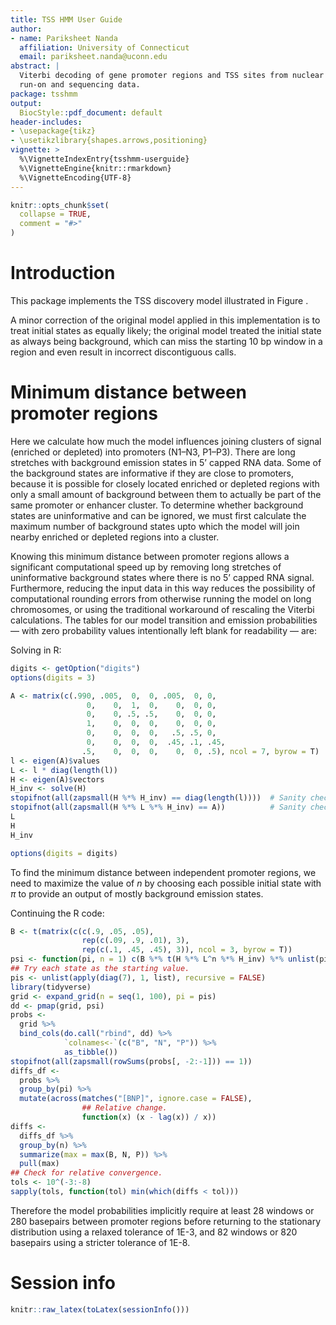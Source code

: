 ```yaml
---
title: TSS HMM User Guide
author:
- name: Pariksheet Nanda
  affiliation: University of Connecticut
  email: pariksheet.nanda@uconn.edu
abstract: |
  Viterbi decoding of gene promoter regions and TSS sites from nuclear
  run-on and sequencing data.
package: tsshmm
output:
  BiocStyle::pdf_document: default
header-includes:
- \usepackage{tikz}
- \usetikzlibrary{shapes.arrows,positioning}
vignette: >
  %\VignetteIndexEntry{tsshmm-userguide}
  %\VignetteEngine{knitr::rmarkdown}
  %\VignetteEncoding{UTF-8}
---
```


```r
knitr::opts_chunk$set(
  collapse = TRUE,
  comment = "#>"
)
```

# Introduction

This package implements the TSS discovery model\cite{core_analysis_2014}
illustrated in Figure \ref{fig:hmm}.

A minor correction of the original model applied in this implementation
is to treat initial states as equally likely; the original model
treated the initial state as always being background, which
can miss the starting 10 bp window in a region
and even result in incorrect discontiguous calls.

\begin{smallfigure}
  \begin{tikzpicture}[state/.style={draw,circle,minimum size=1cm}]
    % States
    \node [state] (b) {B};
    \node [state,label=Non-peaked TSS,left=of b] (n1) {N1};
    \node [state,label=Peaked TSS,right=of b]    (p1) {P1};
    \node [state,below=of n1] (n2) {N2};
    \node [state,below=of p1] (p2) {P2};
    \node [state,below=of n2] (n3) {N3};
    \node [state,below=of p2] (p3) {P3};

    % Connections
    \draw[->]  (b) edge [loop above] node {0.99} (b);
    \draw[->]  (b) -- node [below] {0.005} (n1);
    \draw[->]  (b) -- node [below] {0.005} (p1);

    \draw[->] (n1) -- node [left] {1}   (n2);
    \draw[->] (n2) -- node [left] {0.5} (n3);
    \draw[->] (n2) edge [loop left] node {0.5} (n2);

    \draw[->] (p1) -- node [right] {0.5} (p2);
    \draw[->] (p1) edge [loop right] node {0.5} (p1);
    \draw[->] (p2) -- node [right] {0.45} (p3);
    \draw[->] (p2) edge [bend left] node [left] {0.45} (p1);
    \draw[->] (p2) edge [loop right] node {0.1} (p2);
    \draw[->] (p3) edge [loop right] node {0.5} (p3);

    \draw[->] (n3) -- node [near start,right] {1}   (b);
    \draw[->] (p3) -- node [near start,left]  {0.5} (b);
  \end{tikzpicture}
  \caption{\label{fig:hmm}TSS HMM for detecting enhancer transcripts.  Adapted
    from~\cite[supplementary figure 2]{core_analysis_2014}.  HMM to find
    transcription start sites from GRO-cap treated with and without the
    cap-removing enzyme, tobacco acid pyrophosphatase (TAP).  The model takes
    as input 10 basepair summed GRO-cap counts, classified into 3 observations:
    (i)~no signal, TAP+ == 0, (ii)~enriched, TAP+ $>$ TAP-, and (iii)~depleted,
    TAP- $>$ TAP+ $>$ 0.  The model searches for 3 states: (i)~background (B),
    (ii)~peaked TSS regions (P1-P3), and (iii)~non-peaked TSS regions (N1-N3).
    Both the peaked and non-peaked TSS regions each require 3 states to
    describe them because the non-peaked regions are flanked by single low
    intensity transitions and have a moderately long intensity center, whereas
    the peaked regions are flanked by one-or-more low intensity transitions and
    a short intense center.}
\end{smallfigure}

\bibliography{refs}

\appendix

# Minimum distance between promoter regions

Here we calculate how much the model influences
joining clusters of
signal (enriched or depleted)
into promoters (N1--N3, P1--P3).
There are long stretches with
background emission states in 5' capped RNA data.
Some of the background states are informative if they are close to promoters,
because it is possible for closely located enriched or depleted regions
with only a small amount of background between them
to actually be part of the same promoter or enhancer cluster.
To determine whether background states are uninformative and can be ignored,
we must first calculate the maximum number of background states upto which
the model will join nearby enriched or depleted regions into a cluster.

Knowing this minimum distance between promoter regions
allows a significant computational speed up
by removing long stretches of uninformative background states
where there is no 5' capped RNA signal.
<!-- Explain the rounding errors? -->
Furthermore, reducing the input data in this way
reduces the possibility of computational rounding errors
from otherwise running the model on long chromosomes,
or using the traditional workaround of rescaling the Viterbi calculations.
<!--
Symbols as used by Mark Stamp http://www.cs.sjsu.edu/~stamp/RUA/HMM.pdf and
Richard A. O'Keefe http://www.cs.otago.ac.nz/cosc348/hmm/hmm.pdf
-->
\begin{align}
  \intertext{Let these symbols define our Markov chain tuple of
    $(S, \pi, A)$ where:}
  N &= \text{number of states} \\
  S &= \{s_1, \ldots, s_N\} = \text{set of states} \\
  \pi &= \{\pi_1, \ldots, \pi_N\} =
  \text{initial state distribution, $\sum_{i=1}^N\pi_i = 1$} \\
  A &= (a_{ij})_{i \in S, j \in S} = \text{state transition probability matrix,
    $\sum_{i \in S}a_{ij} = 1$} \\
  \intertext{Let these additional symbols define our HMM tuple of
    $(S,V,\pi,A,B)$}
  M &= \text{number of observation states}\\
  V &= \{v_1, \ldots, v_M\} =
  \text{set of possible observations, also called vocabulary} \\
  B &= {(b_{ij})}_{i \in V, j \in S} =
  \text{observation probabilities matrix, also called emission} \\
  T &= \text{Number of discrete time points} \\
  \mathcal{O} &= \{\mathcal{O}_1, \ldots, \mathcal{O}_T\} = \text{observation
    sequence}
  \intertext{The difference equations when we step the Markov chain are:}
  \pi^{(0)} &= \pi \\
  \pi^{(n+1)} &= A \cdot \pi^{(n)}
  \intertext{The general solution to the above equations is:}
  \pi^{(n+1)} &= A^n \cdot \pi
  \intertext{The corresponding symbol probability solution is:}
  \psi^{(n+1)} &= B \cdot A^n \cdot \pi
\end{align}
The tables for our model transition and emission probabilities
--- with zero probability values intentionally left blank for readability ---
are:
\begin{tabular}{r c c c c c c c}
  \toprule
  State & {B}   & {N1}  & {N2}  & {N3}  & {P1}  & {P2}  & {P3}  \\
  \midrule
  B     & 0.990 & 0.005 &       &       & 0.005 &       &       \\
  N1    &       &       & 1.000 &       &       &       &       \\
  N2    &       &       & 0.500 & 0.500 &       &       &       \\
  N3    & 1.000 &       &       &       &       &       &       \\
  P1    &       &       &       &       & 0.500 & 0.500 &       \\
  P2    &       &       &       &       & 0.450 & 0.100 & 0.450 \\
  P3    & 0.500 &       &       &       &       &       & 0.500 \\
  \bottomrule
\end{tabular}

\begin{tabular}{r c c c}
  \toprule
  State & {Background} & {Enriched} & {Depleted} \\
  \midrule
  Background     (B)      & 0.90 & 0.05 & 0.05 \\
  Non-peaked TSS (N1--N3) & 0.09 & 0.90 & 0.01 \\
  Peaked TSS (P1--P3) & 0.10 & 0.45 & 0.45 \\
  \bottomrule
\end{tabular}

\begin{align}
  \intertext{From the tables above, the matrices for our model are:}
  A &=
  \begin{bmatrix}
    0.990 & 0.005 &       &       & 0.005 &       &       \\
          &       & 1.000 &       &       &       &       \\
          &       & 0.500 & 0.500 &       &       &       \\
    1.000 &       &       &       &       &       &       \\
          &       &       &       & 0.500 & 0.500 &       \\
          &       &       &       & 0.450 & 0.100 & 0.450 \\
    0.500 &       &       &       &       &       & 0.500 \\
  \end{bmatrix} \\
  B^\top &=
  \begin{bmatrix}
    0.90 & 0.05 & 0.05 \\
    0.09 & 0.90 & 0.01 \\
    0.09 & 0.90 & 0.01 \\
    0.09 & 0.90 & 0.01 \\
    0.10 & 0.45 & 0.45 \\
    0.10 & 0.45 & 0.45 \\
    0.10 & 0.45 & 0.45
  \end{bmatrix} \\
  \intertext{Before we can substituting these values in the general solution, we
    need to do a little more work to calculate the power $n$ of the dense matrix
    $A^n$.  Calculating the power of large dense matrices is inefficient, but we
    can trivially calculate the power a diagonal matrix.  Therefore, we need to
    create the equivalent diagonal matrix $\Lambda$ with the eigenvalues of
    $A^n$ by factoring out eigenvector matrix $H$ and its inverse eigenvector
    matrix $H^{-1}$:}
  A &= H \cdot \Lambda \cdot H^{-1} \\
  \implies A^n &= {\left( H \cdot \Lambda \cdot H^{-1} \right)}^n \\
  &= H \cdot {(\Lambda)}^n \cdot H^{-1} \quad \because H \cdot H^{-1} = I
\end{align}

Solving in R:

```r
digits <- getOption("digits")
options(digits = 3)
```
```r
A <- matrix(c(.990, .005,  0,  0, .005,  0, 0,
                 0,    0,  1,  0,    0,  0, 0,
                 0,    0, .5, .5,    0,  0, 0,
                 1,    0,  0,  0,    0,  0, 0,
                 0,    0,  0,  0,   .5, .5, 0,
                 0,    0,  0,  0,  .45, .1, .45,
                .5,    0,  0,  0,    0,  0, .5), ncol = 7, byrow = T)
l <- eigen(A)$values
L <- l * diag(length(l))
H <- eigen(A)$vectors
H_inv <- solve(H)
stopifnot(all(zapsmall(H %*% H_inv) == diag(length(l))))  # Sanity check.
stopifnot(all(zapsmall(H %*% L %*% H_inv) == A))          # Sanity check.
L
H
H_inv
```
```r
options(digits = digits)
```
\begin{align}
  \intertext{Now that we have all the pieces of $H, \Lambda,$ and $H^{-1}$,
             we can calculate $A^n$, and therefore we can finally solve:}
  \psi^{(n+1)} &=
  B \cdot A^n \cdot \pi \\
  &= B \cdot \left[ H \cdot \Lambda^n \cdot H^{-1} \right] \cdot \pi
\end{align}
To find the minimum distance between independent promoter regions,
we need to maximize the value of $n$ by choosing each possible initial state
with $\pi$ to provide an output of mostly background emission states.

Continuing the R code:

```r
B <- t(matrix(c(c(.9, .05, .05),
                rep(c(.09, .9, .01), 3),
                rep(c(.1, .45, .45), 3)), ncol = 3, byrow = T))
psi <- function(pi, n = 1) c(B %*% t(H %*% L^n %*% H_inv) %*% unlist(pi))
## Try each state as the starting value.
pis <- unlist(apply(diag(7), 1, list), recursive = FALSE)
library(tidyverse)
grid <- expand_grid(n = seq(1, 100), pi = pis)
dd <- pmap(grid, psi)
probs <-
  grid %>%
  bind_cols(do.call("rbind", dd) %>%
            `colnames<-`(c("B", "N", "P")) %>%
            as_tibble())
stopifnot(all(zapsmall(rowSums(probs[, -2:-1])) == 1))
diffs_df <-
  probs %>%
  group_by(pi) %>%
  mutate(across(matches("[BNP]", ignore.case = FALSE),
                ## Relative change.
                function(x) (x - lag(x)) / x))
diffs <-
  diffs_df %>%
  group_by(n) %>%
  summarize(max = max(B, N, P)) %>%
  pull(max)
## Check for relative convergence.
tols <- 10^(-3:-8)
sapply(tols, function(tol) min(which(diffs < tol)))
```
Therefore the model probabilities implicitly require at least
28 windows or 280 basepairs
between promoter regions before returning to the stationary distribution
using a relaxed tolerance of 1E-3, and
82 windows or 820 basepairs using a stricter tolerance of 1E-8.

# Session info

```r
knitr::raw_latex(toLatex(sessionInfo()))
```

